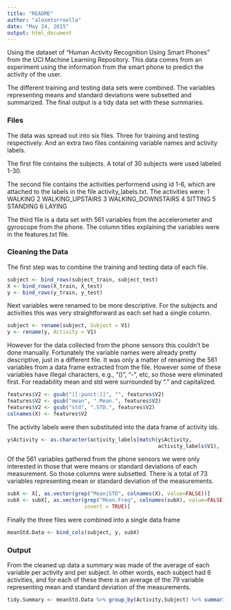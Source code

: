 ```yaml
---
title: "README"
author: "alexmtorroella"
date: "May 24, 2015"
output: html_document
---
```


Using the dataset of "Human Activity Recognition Using Smart Phones" from the UCI Machine Learning Repository. This data comes from an experiment using the information from the smart phone to predict the activity of the user.

The different training and testing data sets were combined. The variables representing means and standard deviations were subsetted and summarized. The final output is a tidy data set with these summaries.

### Files

The data was spread out into six files. Three for training and testing respectively. And an extra two files containing variable names and activity labels.  

The first file contains the subjects. A total of 30 subjects were used labeled 1-30.  

The second file contains the activities performend using id 1-6, which are attached to the labels in the file activity_labels.txt. The activities were:
1            WALKING
2   WALKING_UPSTAIRS
3 WALKING_DOWNSTAIRS
4            SITTING
5           STANDING
6             LAYING

The third file is a data set with 561 variables from the accelerometer and gyroscope from the phone. The column titles explaining the variables were in the features.txt file.


### Cleaning the Data

The first step was to combine the training and testing data of each file.

```r
subject <- bind_rows(subject_train, subject_test)
X <- bind_rows(X_train, X_test)
y <- bind_rows(y_train, y_test)
```

Next variables were renamed to be more descriptive. For the subjects and activities this was very straightforward as each set had a single column.

```r
subject <- rename(subject, Subject = V1)
y <- rename(y, Activity = V1)
```

However for the data collected from the phone sensors this couldn't be done manually. Fortunately the variable names were already pretty descriptive, just in a different file. It was only a matter of renaming the 561 variables from a data frame extracted from the file. However some of these variables have illegal characters, e.g., "()", "-", etc, so those were eliminated first. For readability mean and std were surrounded by "." and capitalized.


```r
features$V2 <- gsub("[[:punct:]]", "", features$V2)
features$V2 <- gsub("mean", ".Mean.", features$V2)
features$V2 <- gsub("std", ".STD.", features$V2)
colnames(X) <- features$V2 
```

The activity labels were then substituted into the data frame of activity ids.

```r
y$Activity <- as.character(activity_labels[match(y$Activity, 
                                                 activity_labels$V1), 'V2'])
```

Of the 561 variables gathered from the phone sensors we were only interested in those that were means or standard deviations of each measurement. So those columns were subsetted. There is a total of 73 variables representing mean or standard deviation of the measurements.

```r
subX <- X[, as.vector(grep("Mean|STD", colnames(X), value=FALSE))]
subX <- subX[, as.vector(grep("Mean.Freq", colnames(subX), value=FALSE),
                         invert = TRUE)]
```

Finally the three files were combined into a single data frame

```r
meanStd.Data <- bind_cols(subject, y, subX)
```

### Output

From the cleaned up data a summary was made of the average of each variable per activity and per subject. In other words, each subject had 6 activities, and for each of these there is an average of the 79 variable representing mean and standard deviation of the measurements. 


```r
tidy.Summary <- meanStd.Data %>% group_by(Activity,Subject) %>% summarise_each(funs(mean)) 
```

